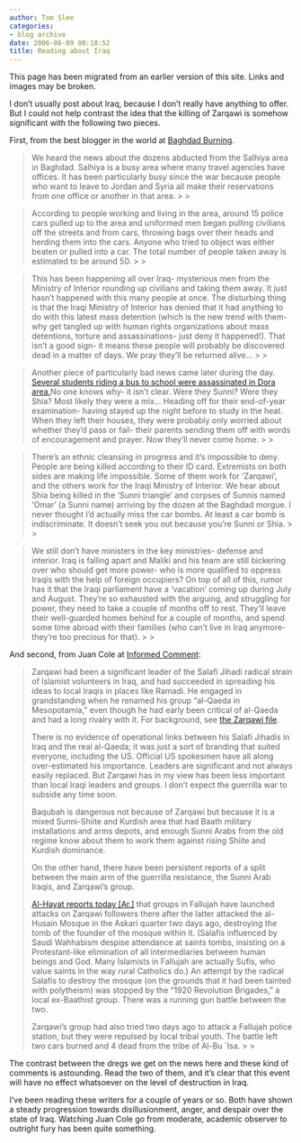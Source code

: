 ```yaml
---
author: Tom Slee
categories:
- blog archive
date: 2006-06-09 00:18:52
title: Reading about Iraq
---
```


::: {.callout-note}

This page has been migrated from an earlier version of this site. 
Links and images may be broken.

:::



				

I don't usually post about Iraq, because I don't really have anything to offer. But I could not help contrast the idea that the killing of Zarqawi is somehow significant with the following two pieces.




First, from the best blogger in the world at [Baghdad Burning](http://riverbendblog.blogspot.com/2006_06_01_riverbendblog_archive.html#114954848489173468).

<blockquote>We heard the news about the dozens abducted from the Salhiya area in Baghdad. Salhiya is a busy area where many travel agencies have offices. It has been
particularly busy since the war because people who want to leave to
Jordan and Syria all make their reservations from one office or another
in that area.
> 
> </blockquote>




<blockquote>According to people working and living in the
area, around 15 police cars pulled up to the area and uniformed men
began pulling civilians off the streets and from cars, throwing bags
over their heads and herding them into the cars. Anyone who tried to
object was either beaten or pulled into a car. The total number of
people taken away is estimated to be around 50.
> 
> </blockquote>




<blockquote>This has been
happening all over Iraq- mysterious men from the Ministry of Interior
rounding up civilians and taking them away. It just hasn’t happened
with this many people at once. The disturbing thing is that the Iraqi
Ministry of Interior has denied that it had anything to do with this
latest mass detention (which is the new trend with them- why get
tangled up with human rights organizations about mass detentions,
torture and assassinations- just deny it happened!). That isn’t a good
sign- it means these people will probably be discovered dead in a
matter of days. We pray they’ll be returned alive…
> 
> </blockquote>




<blockquote>Another piece of particularly bad news came later during the day. [Several students riding a bus to school were assassinated in Dora area. ](http://news.yahoo.com/s/nm/20060605/ts_nm/iraq_dc_223;_ylt=An_yyn96X_i1DTdg8J7K8WYUewgF;_ylu=X3oDMTA2ZGZwam4yBHNlYwNmYw--)No
one knows why- it isn’t clear. Were they Sunni? Were they Shia? Most
likely they were a mix… Heading off for their end-of-year examination-
having stayed up the night before to study in the heat. When they left
their houses, they were probably only worried about whether they’d pass
or fail- their parents sending them off with words of encouragement and
prayer. Now they’ll never come home.
> 
> </blockquote>




<blockquote>There’s an ethnic cleansing
in progress and it’s impossible to deny. People are being killed
according to their ID card. Extremists on both sides are making life
impossible. Some of them work for ‘Zarqawi’, and the others work for
the Iraqi Ministry of Interior. We hear about Shia being killed in the
‘Sunni triangle’ and corpses of Sunnis named ‘Omar’ (a Sunni name)
arriving by the dozen at the Baghdad morgue. I never thought I’d
actually miss the car bombs. At least a car bomb is indiscriminate. It
doesn’t seek you out because you’re Sunni or Shia.
> 
> </blockquote>




<blockquote>We still
don’t have ministers in the key ministries- defense and interior. Iraq
is falling apart and Maliki and his team are still bickering over who
should get more power- who is more qualified to oppress Iraqis with the
help of foreign occupiers? On top of all of this, rumor has it that the
Iraqi parliament have a ‘vacation’ coming up during July and August.
They’re so exhausted with the arguing, and struggling for power, they
need to take a couple of months off to rest. They’ll leave their
well-guarded homes behind for a couple of months, and spend some time
abroad with their families (who can’t live in Iraq anymore- they’re too
precious for that).
> 
> </blockquote>




And second, from Juan Cole at [Informed Comment](http://www.juancole.com/2006/06/zarqawi-killed-in-baquba-prime.html):

<blockquote>Zarqawi had been a significant leader of the Salafi Jihadi radical
strain of Islamist volunteers in Iraq, and had succeeded in spreading
his ideas to local Iraqis in places like Ramadi. He engaged in
grandstanding when he renamed his group "al-Qaeda in Mesopotamia," even
though he had early been critical of al-Qaeda and had a long rivalry
with it. For background, see [the Zarqawi file](http://www-personal.umich.edu/%7Ejrcole/zarqawi/zarqawix.htm).  
  
There
is no evidence of operational links between his Salafi Jihadis in Iraq
and the real al-Qaeda; it was just a sort of branding that suited
everyone, including the US. Official US spokesmen have all along
over-estimated his importance. Leaders are significant and not always
easily replaced. But Zarqawi has in my view has been less important
than local Iraqi leaders and groups. I don't expect the guerrilla war
to subside any time soon.  
  
Baqubah is dangerous not because of
Zarqawi but because it is a mixed Sunni-Shiite and Kurdish area that
had Baath military installations and arms depots, and enough Sunni
Arabs from the old regime know about them to work them against rising
Shiite and Kurdish dominance.  
  
On the other hand, there have been
persistent reports of a split between the main arm of the guerrilla
resistance, the Sunni Arab Iraqis, and Zarqawi's group.   
  
[Al-Hayat reports today [Ar.]](http://www.daralhayat.com/arab_news/levant_news/06-2006/Item-20060607-b0285dac-c0a8-10ed-00c1-55653b5c5568/story.html)
that groups in Fallujah have launched attacks on Zarqawi followers
there after the latter attacked the al-Husain Mosque in the Askari
quarter two days ago, destroying the tomb of the founder of the mosque
within it. (Salafis influenced by Saudi Wahhabism despise attendance at
saints tombs, insisting on a Protestant-like elimination of all
intermediaries between human beings and God. Many Islamists in Fallujah
are actually Sufis, who value saints in the way rural Catholics do.) An
attempt by the radical Salafis to destroy the mosque (on the grounds
that it had been tainted with polytheism) was stopped by the "1920
Revolution Brigades," a local ex-Baathist group. There was a running
gun battle between the two.  
  
Zarqawi's group had also tried two
days ago to attack a Fallujah police station, but they were repulsed by
local tribal youth. The battle left two cars burned and 4 dead from the
tribe of Al-Bu `Isa.
> 
> </blockquote>

The contrast between the dregs we get on the news here and these kind of comments is astounding. Read the two of them, and it's clear that this event will have no effect whatsoever on the level of destruction in Iraq.




I've been reading these writers for a couple of years or so. Both have shown a steady progression towards disillusionment, anger, and despair over the state of Iraq. Watching Juan Cole go from moderate, academic observer to outright fury has been quite something.  



		
